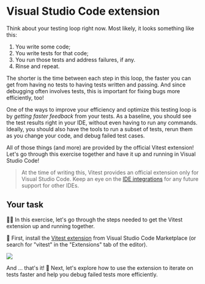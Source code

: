 # Visual Studio Code extension

Think about your testing loop right now. Most likely, it looks something like this:

1. You write some code;
1. You write tests for that code;
1. You run those tests and address failures, if any.
1. Rinse and repeat.

The shorter is the time between each step in this loop, the faster you can get from having no tests to having tests written and passing. And since debugging often involves tests, this is important for fixing bugs more efficiently, too!

One of the ways to improve your efficiency and optimize this testing loop is by _getting faster feedback_ from your tests. As a baseline, you should see the test results right in your IDE, without even having to run any commands. Ideally, you should also have the tools to run a subset of tests, rerun them as you change your code, and debug failed test cases.

All of those things (and more) are provided by the official Vitest extension! Let's go through this exercise together and have it up and running in Visual Studio Code!

> At the time of writing this, Vitest provides an official extension only for Visual Studio Code. Keep an eye on the [IDE integrations](https://vitest.dev/guide/#ide-integrations) for any future support for other IDEs.

## Your task

👨‍💼 In this exercise, let's go through the steps needed to get the Vitest extension up and running together.

🐨 First, install the [Vitest extension](https://marketplace.visualstudio.com/items?itemName=vitest.explorer) from Visual Studio Code Marketplace (or search for "vitest" in the "Extensions" tab of the editor).

![](/assets/01-01-vitest-vscode-extension.png)

And ... that's it! 🎉 Next, let's explore how to use the extension to iterate on tests faster and help you debug failed tests more efficiently.
